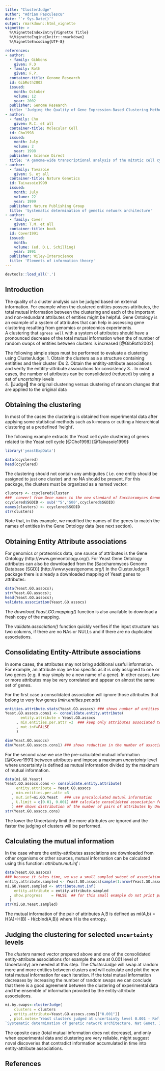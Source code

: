 ```yaml
---
title: "ClusterJudge"
author: "Adrian Pasculescu"
date: "`r Sys.Date()`"
output: rmarkdown::html_vignette
vignette: >
  %\VignetteIndexEntry{Vignette Title}
  %\VignetteEngine{knitr::rmarkdown}
  %\VignetteEncoding{UTF-8}

references:
- author:
  - family: Gibbons
    given: F.D
  - family: Roth
    given: F.P.
  container-title: Genome Research
  id: GibRoth2002
  issued:
    month: October
    volume: 12
    year: 2002
  publisher: Genome Research
  title: 'Judging the Quality of Gene Expression-Based Clustering Methods Using Gene Annotation'
- author:
  - family: Cho
    given: R.C. et all
  container-title: Molecular Cell
  id: Cho1998
  issued:
    month: July
    volume: 2
    year: 1998
  publisher: Science Direct
  title: 'A genome-wide transcriptional analysis of the mitotic cell cycle'
- author:
  - family: Tavazoie
    given: S. et all
  container-title: Nature Genetics
  id: Taivasoie1999
  issued:
    month: July
    volume: 22
    year: 1999
  publisher: Nature Publishing Group
  title: 'Systematic determination of genetic network architecture'
- author:
  - family: Cover
    given: T.M. et all
  container-title: book
  id: Cover1991
  issued:
    month: 
    volume: (ed. D.L. Schilling)
    year: 1991
  publisher: Wiley-Interscience
  title: 'Elements of information theory'
---
```


```r
devtools::load_all('.')
```

## Introduction
The quality of a cluster analysis can be judged based on external information.
For example when the clustered entities possess attributes, the total mutual information between
the clustering and each of the important and non-redundant attributes of entities might be helpful.
Gene Ontology is an example of a system of attributes that can help in assessing gene clustering resulting 
from genomics or proteomics experiments.  
A clustering that `agrees well` with a system of attributes should have a pronounced decrease of 
the total mutual information when the of number of random swaps of entities between clusters 
is increased [@GibRoth2002].


The following simple steps must be performed to evaluate a clustering using ClusterJudge: 
1. Obtain the clusters as a a structure containing entitities and their cluster IDs
2. Obtain the entitity-attribute associations and verify the entitity-attribute associations for consistency
3. . In most cases, the number of attributes can be consolidated (reduced) by using a set 
of _uncertainty_ levels  
4. Judge the original clustering versus clustering of random changes that are applied to the original data


## Obtaining the clustering

In most of the cases the clustering is obtained from experimental data after 
applying some statistical methods such as k-means or cutting a hierarchical clustering at a predefined 'height'.

The following example extracts the Yeast cell cycle clustering of genes related to the Yeast cell 
cycle  [@Cho1998] [@Taivasoie1999]:
```r
library('yeastExpData')
```
```r
data(ccyclered)
head(ccyclered)
```

The clustering should not contain any ambiguites ( i.e. one entity should be assigned to just one cluster)
and no NA should be present.
For this package, the clusters must be organized as a named vector:
```r
clusters <- ccyclered$Cluster
###  convert from Gene names to the new standard of Saccharomyces Genome Database (SGD) gene ids
ccyclered$SGDID <- sub('^S','S00',ccyclered$SGDID)
names(clusters) <- ccyclered$SGDID
str(clusters)
```

Note that, in this example, we modified the names of the genes to match the names of entities in 
the Gene Ontology data (see next section).


## Obtaining Entity Attribute associations


For genomics or proteomics data, one source of attributes is the Gene Ontology (http://www.geneontology.org/).
For Yeast Gene Ontology attributes can also be downloaded from the [Saccharomyces Genome Database (SGD)]
(http://www.yeastgenome.org/)
In the ClusterJudge R package there is already a downloaded mapping of Yeast genes to attributes: 

```r
data(Yeast.GO.assocs);
str(Yeast.GO.assocs);
head(Yeast.GO.assocs);
validate.association(Yeast.GO.assocs)
```

The *download.Yeast.GO.mapping()* function is also available to download a fresh copy of the mapping. 

The _validate.association()_ function quickly verifies if the input structure has two columns, 
if there are no NAs or NULLs and if there are no duplicated associations.

## Consolidating Entity-Attribute associations
In some cases, the attributes may not bring additional useful information. For example, an attribute 
may be too specific as it is only assigned to one or two genes (e.g. it may simply be a new name of a gene). 
In other cases, two or more attributes may be very correlated and appear on almost the same set of genes.

For the first case a consolidated association will ignore those attributes that belong to very few genes 
(*min.entities.per.attr*) 

```r
entities.attribute.stats(Yeast.GO.assocs) ### shows number of entities per attribute distribution
Yeast.GO.assocs.cons1 <- consolidate.entity.attribute(
       entity.attribute = Yeast.GO.assocs
     , min.entities.per.attr =3  ### keep only attributes associated to 3 or more entities
     , mut.inf=FALSE
     )

dim(Yeast.GO.assocs)
dim(Yeast.GO.assocs.cons1) ### shows reduction in the number of associations
``` 
For the second case we use the pre-calculated mutual information [@Cover1991] between attributes and impose 
a maximum _uncertainty_ level where uncertainty is defined as mutual information divided by the maximum 
of mutual information.

```r
data(mi.GO.Yeast)
Yeast.GO.assocs.cons <- consolidate.entity.attribute(
     entity.attribute = Yeast.GO.assocs
   , min.entities.per.attr =3
   , mut.inf=mi.GO.Yeast   ### use precalculated mutual information
   , U.limit = c(0.01, 0.001) ### calculate consolidated association for these uncertainty levels
   ) ### shows distribution of the number of pairs of attributes by Uncertainty 
str(Yeast.GO.assocs.cons)                                                   
```

The lower the Uncertainty limit the more attributes are ignored and the faster the judging 
of clusters will be performed.


## Calculating the mutual information 
In the case where the entity-attributes associations are downloaded from other organisms or other sources,
mutual information can be calculated using this function: *attribute.mut.inf* :

```r
data(Yeast.GO.assocs) 
### because it takes time, we use a small sampled subset of associations
entity.attribute.sampled <- Yeast.GO.assocs[sample(1:nrow(Yeast.GO.assocs),500),]
mi.GO.Yeast.sampled <- attribute.mut.inf(
    entity.attribute = entity.attribute.sampled
  , show.progress    = FALSE  ## for this small example do not print progress
  )  
str(mi.GO.Yeast.sampled)
```

The mutual information of the pair of attributes A,B is defined as 
  mi(A,b) = H(A)+H(B) - H(cbind(A,B))
where H is the entropy.


## Judging the clustering for selected `uncertainty` levels
The _clusters_ named vector prepared above and one of the consolidated entity-attribute
associations (for example the one at 0.001 level of Uncertainty) are needed at this step.
The _ClusterJudge_ will swap at random more and more entities between clusters and will calculate
and plot the new total mutual information for each iteration. 
If the total mutual information decreases by increasing the number of random swaps we can conclude 
that there is a good agreement between the clustering of experimental data and the ensemble of information 
provided by the entity-attribute associations.

```r
mi.by.swaps<-clusterJudge(
    clusters = clusters
  , entity.attribute=Yeast.GO.assocs.cons[["0.001"]]
  , plot.notes='Yeast clusters judged at uncertainty level 0.001 - Ref: Tavazoie S,& all 
`Systematic determination of genetic network architecture. Nat Genet. 1999`')  
```

The oposite case (total mutual information does not decrease), and only when experimental data and clustering
are very reliable, might suggest novel discoveries that contradict information accumulated in time into 
entity-attribute associations.

## References


    
    

  